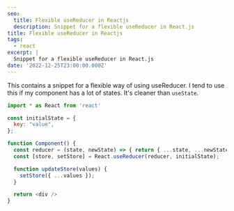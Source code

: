 ```yaml
---
seo:
  title: Flexible useReducer in Reactjs
  description: Snippet for a flexible useReducer in React.js
title: Flexible useReducer in Reactjs
tags:
  - react
excerpt: |
  Snippet for a flexible useReducer in React.js
date: '2022-12-25T23:00:00.000Z'
---
```


This contains a snippet for a flexible way of using useReducer. I tend to use this if my component has a lot of states. It's cleaner than `useState`.

```javascript
import * as React from 'react'

const initialState = {
  key: "value",
};

function Component() {
  const reducer = (state, newState) => { return { ...state, ...newState } };
  const [store, setStore] = React.useReducer(reducer, initialState);

  function updateStore(values) {
    setStore({ ...values });
  }

  return <div />
}
```



